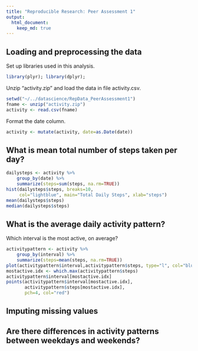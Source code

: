 ```yaml
---
title: "Reproducible Research: Peer Assessment 1"
output: 
  html_document:
    keep_md: true
---
```



## Loading and preprocessing the data
Set up libraries used in this analysis.
```r
library(plyr); library(dplyr); 
```

Unzip "activity.zip" and load the data in file activity.csv.
```r
setwd("~/../datascience/RepData_PeerAssessment1")
fname <- unzip("activity.zip")
activity <- read.csv(fname)
```

Format the date column.
```r
activity <- mutate(activity, date=as.Date(date))
```

## What is mean total number of steps taken per day?
```r
dailysteps <- activity %>% 
    group_by(date) %>% 
    summarize(steps=sum(steps, na.rm=TRUE)) 
hist(dailysteps$steps, breaks=10,
     col="lightblue", main="Total Daily Steps", xlab="steps")
mean(dailysteps$steps)
median(dailysteps$steps)
```

## What is the average daily activity pattern?
Which interval is the most active, on average?
```r
activitypattern <- activity %>%
    group_by(interval) %>%
    summarize(steps=mean(steps, na.rm=TRUE))
plot(activitypattern$interval,activitypattern$steps, type="l", col="blue")
mostactive.idx <- which.max(activitypattern$steps)
activitypattern$interval[mostactive.idx]
points(activitypattern$interval[mostactive.idx], 
       activitypattern$steps[mostactive.idx], 
       pch=4, col="red")
```

## Imputing missing values



## Are there differences in activity patterns between weekdays and weekends?
